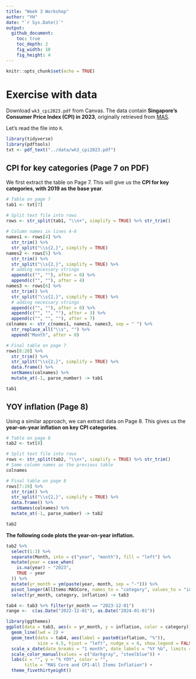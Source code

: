 ```yaml
---
title: "Week 3 Workshop"
author: "YH"
date: "`r Sys.Date()`"
output: 
  github_document:
    toc: true
    toc_depth: 2
    fig_width: 10
    fig_height: 4
---
```


```r
knitr::opts_chunk$set(echo = TRUE)
```

# Exercise with data

Download `wk3_cpi2023.pdf` from Canvas. The data contain **Singapore's Consumer Price Index (CPI) in 2023**, originally retrieved from [MAS](https://www.mas.gov.sg/monetary-policy/consumer-price-developments).

Let's read the file into `R`.

```r
library(tidyverse)
library(pdftools)
txt <- pdf_text("../data/wk3_cpi2023.pdf")
```

## CPI for key categories (Page 7 on PDF)

We first extract the table on Page 7. This will give us the **CPI for key categories, with 2019 as the base year**.

```r
# Table on page 7
tab1 <- txt[7]

# Split text file into rows
rows <- str_split(tab1, "\\n+", simplify = TRUE) %>% str_trim()
  
# Column names in lines 4-6
names1 <- rows[4] %>%
  str_trim() %>%
  str_split("\\s{2,}", simplify = TRUE)
names2 <- rows[5] %>%
  str_trim() %>%
  str_split("\\s{2,}", simplify = TRUE) %>%
  # adding necessary strings
  append(c("", ""), after = 0) %>%
  append(c("", ""), after = 4)
names3 <- rows[6] %>%
  str_trim() %>%
  str_split("\\s{2,}", simplify = TRUE) %>%
  # adding necessary strings
  append(c("", ""), after = 0) %>%
  append(c("", "", ""), after = 3) %>%
  append(c("", "", ""), after = 7)
colnames <- str_c(names1, names2, names3, sep = " ") %>% 
  str_replace_all("\\s", "") %>%
  append("Month", after = 0)

# Final table on page 7
rows[8:20] %>%
  str_trim() %>%
  str_split("\\s{2,}", simplify = TRUE) %>%
  data.frame() %>%
  setNames(colnames) %>%
  mutate_at(-1, parse_number) -> tab1

tab1
```

## YOY inflation (Page 8)

Using a similar approach, we can extract data on Page 8. This gives us the **year-on-year inflation on key CPI categories**.

```r
# Table on page 8
tab2 <- txt[8]

# Split text file into rows
rows <- str_split(tab2, "\\n+", simplify = TRUE) %>% str_trim()
# Same column names as the previous table
colnames

# Final table on page 8
rows[7:19] %>%
  str_trim() %>%
  str_split("\\s{2,}", simplify = TRUE) %>%
  data.frame() %>%
  setNames(colnames) %>%
  mutate_at(-1, parse_number) -> tab2

tab2
```

**The following code plots the year-on-year inflation.**

```r
tab2 %>%
  select(1:3) %>%
  separate(Month, into = c("year", "month"), fill = "left") %>%
  mutate(year = case_when(
    is.na(year) ~ "2023",
    TRUE ~ year
  )) %>%
  mutate(yr_month = ym(paste(year, month, sep = "-"))) %>%
  pivot_longer(AllItems:MASCore, names_to = "category", values_to = "inflation") %>%
  select(yr_month, category, inflation) -> tab3

tab4 <- tab3 %>% filter(yr_month == "2023-12-01")
range <-  c(as.Date("2022-12-01"), as.Date("2024-01-01"))

library(ggthemes)
ggplot(data = tab3, aes(x = yr_month, y = inflation, color = category)) +
  geom_line(lwd = 2) +
  geom_text(data = tab4, aes(label = paste0(inflation, "%")), 
            size = 4.5, hjust = "left", nudge_x = 6, show.legend = FALSE) +
  scale_x_date(date_breaks = "1 month", date_labels = "%Y %b", limits = range) +
  scale_color_manual(values = c("darkgray", "steelblue")) +
  labs(x = "", y = "% YOY", color = "", 
       title = "MAS Core and CPI-All Items Inflation") +
  theme_fivethirtyeight() 
```
